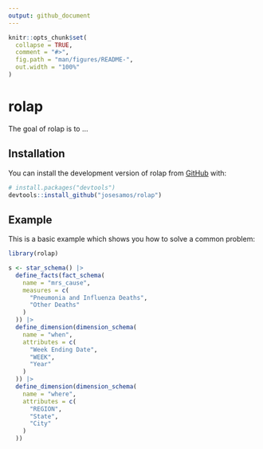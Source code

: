 ```yaml
---
output: github_document
---
```


<!-- README.md is generated from README.Rmd. Please edit that file -->

```r
knitr::opts_chunk$set(
  collapse = TRUE,
  comment = "#>",
  fig.path = "man/figures/README-",
  out.width = "100%"
)
```

# rolap

<!-- badges: start -->
<!-- badges: end -->

The goal of rolap is to ...

## Installation

You can install the development version of rolap from [GitHub](https://github.com/) with:

``` r
# install.packages("devtools")
devtools::install_github("josesamos/rolap")
```

## Example

This is a basic example which shows you how to solve a common problem:

```r
library(rolap)

s <- star_schema() |>
  define_facts(fact_schema(
    name = "mrs_cause",
    measures = c(
      "Pneumonia and Influenza Deaths",
      "Other Deaths"
    )
  )) |>
  define_dimension(dimension_schema(
    name = "when",
    attributes = c(
      "Week Ending Date",
      "WEEK",
      "Year"
    )
  )) |>
  define_dimension(dimension_schema(
    name = "where",
    attributes = c(
      "REGION",
      "State",
      "City"
    )
  ))
```

